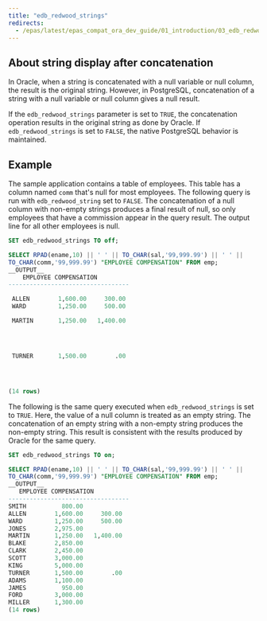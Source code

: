 ```yaml
---
title: "edb_redwood_strings"
redirects:
  - /epas/latest/epas_compat_ora_dev_guide/01_introduction/03_edb_redwood_strings/ #generated for docs/epas/reorg-role-use-case-mode
---
```


<div id="edb_redwood_strings" class="registered_link"></div>

## About string display after concatenation

In Oracle, when a string is concatenated with a null variable or null column, the result is the original string. However, in PostgreSQL, concatenation of a string with a null variable or null column gives a null result. 

If the `edb_redwood_strings` parameter is set to `TRUE`, the concatenation operation results in the original string as done by Oracle. If `edb_redwood_strings` is set to `FALSE`, the native PostgreSQL behavior is maintained.

## Example

The sample application contains a table of employees. This table has a column named `comm` that's null for most employees. The following query is run with `edb_redwood_string` set to `FALSE`. The concatenation of a null column with non-empty strings produces a final result of null, so only employees that have a commission appear in the query result. The output line for all other employees is null.

```sql
SET edb_redwood_strings TO off;

SELECT RPAD(ename,10) || ' ' || TO_CHAR(sal,'99,999.99') || ' ' ||
TO_CHAR(comm,'99,999.99') "EMPLOYEE COMPENSATION" FROM emp;
__OUTPUT__
    EMPLOYEE COMPENSATION
----------------------------------

 ALLEN        1,600.00     300.00
 WARD         1,250.00     500.00

 MARTIN       1,250.00   1,400.00




 TURNER       1,500.00        .00




(14 rows)
```

The following is the same query executed when `edb_redwood_strings` is set to `TRUE`. Here, the value of a null column is treated as an empty string. The concatenation of an empty string with a non-empty string produces the non-empty string. This result is consistent with the results produced by Oracle for the same query.

```sql
SET edb_redwood_strings TO on;

SELECT RPAD(ename,10) || ' ' || TO_CHAR(sal,'99,999.99') || ' ' ||
TO_CHAR(comm,'99,999.99') "EMPLOYEE COMPENSATION" FROM emp;
__OUTPUT__
   EMPLOYEE COMPENSATION
----------------------------------
SMITH          800.00
ALLEN        1,600.00     300.00
WARD         1,250.00     500.00
JONES        2,975.00
MARTIN       1,250.00   1,400.00
BLAKE        2,850.00
CLARK        2,450.00
SCOTT        3,000.00
KING         5,000.00
TURNER       1,500.00        .00
ADAMS        1,100.00
JAMES          950.00
FORD         3,000.00
MILLER       1,300.00
(14 rows)
```
